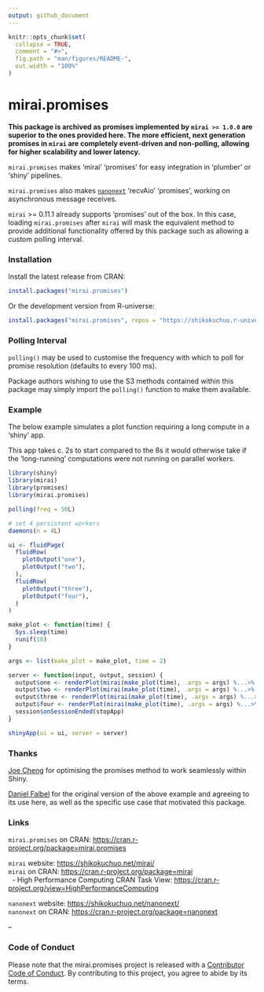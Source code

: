 ```yaml
---
output: github_document
---
```


<!-- README.md is generated from README.Rmd. Please edit that file -->

```r
knitr::opts_chunk$set(
  collapse = TRUE,
  comment = "#>",
  fig.path = "man/figures/README-",
  out.width = "100%"
)
```

# mirai.promises

**This package is archived as promises implemented by `mirai >= 1.0.0` are superior to the ones provided here. The more efficient, next generation promises in `mirai` are completely event-driven and non-polling, allowing for higher scalability and lower latency.**

`mirai.promises` makes 'mirai' 'promises' for easy integration in 'plumber' or 'shiny' pipelines.

`mirai.promises` also makes [`nanonext`](https://cran.r-project.org/package=nanonext) 'recvAio' 'promises', working on asynchronous message receives.

`mirai` >= 0.11.1 already supports 'promises' out of the box. In this case, loading `mirai.promises` after `mirai` will mask the equivalent method to provide additional functionality offered by this package such as allowing a custom polling interval.

### Installation

Install the latest release from CRAN:

```r
install.packages("mirai.promises")
```

Or the development version from R-universe:

```r
install.packages("mirai.promises", repos = "https://shikokuchuo.r-universe.dev")
```

### Polling Interval

`polling()` may be used to customise the frequency with which to poll for promise resolution (defaults to every 100 ms).

Package authors wishing to use the S3 methods contained within this package may simply import the `polling()` function to make them available.

### Example

The below example simulates a plot function requiring a long compute in a 'shiny' app.

This app takes c. 2s to start compared to the 8s it would otherwise take if the ‘long-running’ computations were not running on parallel workers.

```r
library(shiny)
library(mirai)
library(promises)
library(mirai.promises)

polling(freq = 50L)

# set 4 persistent workers
daemons(n = 4L)

ui <- fluidPage(
  fluidRow(
    plotOutput("one"),
    plotOutput("two"),
  ),
  fluidRow(
    plotOutput("three"),
    plotOutput("four"),
  )
)

make_plot <- function(time) {
  Sys.sleep(time)
  runif(10)
}

args <- list(make_plot = make_plot, time = 2)

server <- function(input, output, session) {
  output$one <- renderPlot(mirai(make_plot(time), .args = args) %...>% plot())
  output$two <- renderPlot(mirai(make_plot(time), .args = args) %...>% plot())
  output$three <- renderPlot(mirai(make_plot(time), .args = args) %...>% plot())
  output$four <- renderPlot(mirai(make_plot(time), .args = args) %...>% plot())
  session$onSessionEnded(stopApp)
}

shinyApp(ui = ui, server = server)
```

### Thanks

[Joe Cheng](https://github.com/jcheng5) for optimising the promises method to work seamlessly within Shiny.

[Daniel Falbel](https://github.com/dfalbel/) for the original version of the above example and agreeing to its use here, as well as the specific use case that motivated this package.

### Links

`mirai.promises` on CRAN: <https://cran.r-project.org/package=mirai.promises>

`mirai` website: <https://shikokuchuo.net/mirai/><br />
`mirai` on CRAN: <https://cran.r-project.org/package=mirai><br />
&nbsp;&nbsp;- High Performance Computing CRAN Task View: <https://cran.r-project.org/view=HighPerformanceComputing>

`nanonext` website: <https://shikokuchuo.net/nanonext/><br />
`nanonext` on CRAN: <https://cran.r-project.org/package=nanonext>

--

### Code of Conduct

Please note that the mirai.promises project is released with a [Contributor Code of Conduct](https://contributor-covenant.org/version/2/1/CODE_OF_CONDUCT.html). By contributing to this project, you agree to abide by its terms.
